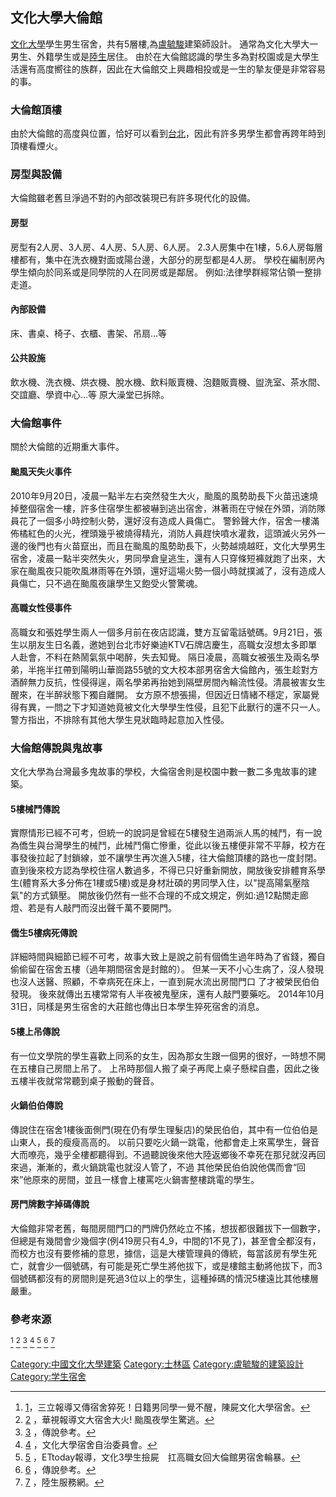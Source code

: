 {{copyedit|time=2017-03-10T13:43:20+00:00}}
== 文化大學大倫館 ==
[[文化大學|文化大學]]學生男生宿舍，共有5層樓,為[[盧毓駿|盧毓駿]]建築師設計。
通常為文化大學大一男生、外籍學生或是[[大陸交換生_(台灣)|陸生]]居住。
由於在大倫館認識的學生多為對校園或是大學生活還有高度嚮往的族群，因此在大倫館交上興趣相投或是一生的摯友便是非常容易的事。
=== 大倫館頂樓 ===
由於大倫館的高度與位置，恰好可以看到[[台北101|台北]]，因此有許多男學生都會再跨年時到頂樓看煙火。
=== 房型與設備 ===
大倫館雖老舊旦淨過不對的內部改裝現已有許多現代化的設備。
==== 房型 ====
房型有2人房、3人房、4人房、5人房、6人房。
2.3人房集中在1樓，5.6人房每層樓都有，集中在洗衣機對面或陽台邊，大部分的房型都是4人房。
學校在編制房內學生傾向於同系或是同學院的人在同房或是鄰居。
例如:法律學群經常佔領一整排走道。
==== 內部設備 ====
床、書桌、椅子、衣櫃、書架、吊扇…等
==== 公共設施 ====
飲水機、洗衣機、烘衣機、脫水機、飲料販賣機、泡麵販賣機、盥洗室、茶水間、交誼廳、學資中心...等
原大澡堂已拆除。
=== 大倫館事件 ===
關於大倫館的近期重大事件。
==== 颱風天失火事件 ====
2010年9月20日，凌晨一點半左右突然發生大火，颱風的風勢助長下火苗迅速燒掉整個宿舍一樓，許多住宿學生都被嚇到逃出宿舍，淋著雨在守候在外頭，消防隊員花了一個多小時控制火勢，還好沒有造成人員傷亡。
警鈴聲大作，宿舍一樓滿佈橘紅色的火光，裡頭幾乎被燒得精光，消防人員趕快噴水灌救，這頭滅火另外一邊的後門也有火苗竄出，而且在颱風的風勢助長下，火勢越燒越旺，文化大學男生宿舍，凌晨一點半突然失火，男同學倉皇逃生，還有人只穿條短褲就跑了出來，大家在颱風夜只能吹風淋雨等在外頭，還好這場火勢一個小時就撲滅了，沒有造成人員傷亡，只不過在颱風夜讓學生又飽受火警驚魂。
==== 高職女性侵事件 ====
高職女和張姓學生兩人一個多月前在夜店認識，雙方互留電話號碼。9月21日，張生以朋友生日名義，邀她到台北市好樂迪KTV石牌店慶生，高職女沒想太多即單人赴會，不料在熱鬧氣氛中喝醉，失去知覺。
隔日凌晨，高職女被張生及兩名學弟，半拖半扛帶到陽明山華崗路55號的文大校本部男宿舍大倫館內，張生趁對方酒醉無力反抗，性侵得逞，兩名學弟再抬她到隔壁房間內輪流性侵。清晨被害女生醒來，在半醉狀態下獨自離開。
女方原不想張揚，但因近日情緒不穩定，家屬覺得有異，一問之下才知道她竟被文化大學學生性侵，且犯下此獸行的還不只一人。警方指出，不排除有其他大學生見狀臨時起意加入性侵。
=== 大倫館傳說與鬼故事 ===
文化大學為台灣最多鬼故事的學校，大倫宿舍則是校園中數一數二多鬼故事的建築。
==== 5樓械鬥傳說 ====
實際情形已經不可考，但統一的說詞是曾經在5樓發生過兩派人馬的械鬥，有一說為僑生與台灣學生的械鬥，此械鬥傷亡慘重，從此以後五樓便非常不平靜，校方在事發後拉起了封鎖線，並不讓學生再次進入5樓，往大倫館頂樓的路也一度封閉。
直到後來校方認為學校住宿人數過多，不得已只好重新開放，開放後安排體育系學生(體育系大多分佈在1樓或5樓)或是身材壯碩的男同學入住，以"提高陽氣壓陰氣"的方式鎮壓。
開放後仍然有一些不合理的不成文規定，例如:過12點關走廊燈、若是有人敲門而沒出聲千萬不要開門。
==== 僑生5樓病死傳說 ====
詳細時間與細節已經不可考，故事大致上是說之前有個僑生過年時為了省錢，獨自偷偷留在宿舍五樓（過年期間宿舍是封館的）。
但某一天不小心生病了，沒人發現也沒人送醫、照顧，不幸病死在床上，一直到屍水流出房間門口
了才被榮民伯伯發現。
後來就傳出五樓常常有人半夜被鬼壓床，還有人敲門要藥吃。
2014年10月31日，同樣是男生宿舍的大莊館也傳出日本學生猝死宿舍的消息。
==== 5樓上吊傳說 ====
有一位文學院的學生喜歡上同系的女生，因為那女生跟一個男的很好，一時想不開在五樓自己房間上吊了。
上吊時那個人搬了桌子再爬上桌子懸樑自盡，因此之後五樓半夜就常常聽到桌子搬動的聲音。
==== 火鍋伯伯傳說 ====
傳說住在宿舍1樓後面側門(現在仍有學生理髮店)的榮民伯伯，其中有一位伯伯是山東人，長的瘦瘦高高的。
以前只要吃火鍋一跳電，他都會走上來罵學生，聲音大而嘹亮，幾乎全樓都聽得到。不過聽說後來他大陸返鄉後不幸死在那兒就沒再回來過，漸漸的，煮火鍋跳電也就沒人管了，不過
其他榮民伯伯說他偶而會“回來”他原來的房間，並且一樣會上樓罵吃火鍋害整樓跳電的學生。
==== 房門牌數字掉碼傳說 ====
大倫館非常老舊，每間房間門口的門牌仍然屹立不搖，想拔都很難拔下一個數字，但總是有幾間會少幾個字(例419房只有4_9，中間的1不見了)，甚至會全都沒有，而校方也沒有要修補的意思，據信，這是大樓管理員的傳統，每當該房有學生死亡，就會少一個號碼，有可能是死亡學生將他拔下，或是樓館主動將他拔下，而3個號碼都沒有的房間則是死過3位以上的學生，這種掉碼的情況5樓遠比其他樓層嚴重。

=== 參考來源 ===
<ref>[http://www.setn.com/News.aspx?NewsID=46245]，三立報導又傳宿舍猝死！日籍男同學一覺不醒，陳屍文化大學宿舍。</ref>
<ref>[http://news.cts.com.tw/cts/society/201009/201009200566666.html#.WMKW5W-GOpo] {{Wayback|url=http://news.cts.com.tw/cts/society/201009/201009200566666.html#.WMKW5W-GOpo |date=20170223121423 }}，華視報導文大宿舍大火! 颱風夜學生驚逃。</ref>
<ref>[http://blog.yam.com/ice12357/article/17820570] {{Wayback|url=http://blog.yam.com/ice12357/article/17820570 |date=20150813021717 }}，傳說參考。</ref>
<ref>[https://sites.google.com/site/studorms/sheng-huo-zi-xun/su-she-ying-ti/da-lun-she-bei] {{Wayback|url=https://sites.google.com/site/studorms/sheng-huo-zi-xun/su-she-ying-ti/da-lun-she-bei |date=20201010183217 }}，文化大學宿舍自治委員會。</ref>
<ref>[http://www.ettoday.net/news/20121012/113634.htm] {{Wayback|url=http://www.ettoday.net/news/20121012/113634.htm |date=20140120224632 }}，ETtoday報導，文化3學生撿屍　扛高職女回大倫館男宿舍輪暴。</ref>
<ref>[http://tzoyiing.pixnet.net/blog/post/21661316] {{Wayback|url=http://tzoyiing.pixnet.net/blog/post/21661316 |date=20170402140653 }}，傳說參考。</ref>
<ref>[http://mccd.pccu.edu.tw/files/11-1215-8329.php?Lang=zh-tw] {{Wayback|url=http://mccd.pccu.edu.tw/files/11-1215-8329.php?Lang=zh-tw |date=20191206172335 }}，陸生服務網。</ref>

[[Category:中國文化大學建築|Category:中國文化大學建築]]
[[Category:士林區|Category:士林區]]
[[Category:盧毓駿的建築設計|Category:盧毓駿的建築設計]]
[[Category:学生宿舍|Category:学生宿舍]]